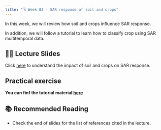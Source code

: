 ```yaml
---
title: "🗓️ Week 03 - SAR response of soil and crops"
---
```


In this  week, we will review  how soil and crops influence SAR response.


In addition, we will follow a tutorial to learn how to classify crop using SAR multitemporal data.


## 👨‍🏫 Lecture Slides 

Click [here](https://drive.google.com/file/d/15GIAV-TyYZ5NklJYCqq2Ad458RADKDHn/view) to understand the impact of soil and crops on SAR response.

## Practical exercise

**You can finf the tutorial  material [here](lab.qmd)**


## 📚 Recommended Reading

- Check the end of slides for the list of references cited in the lecture.

